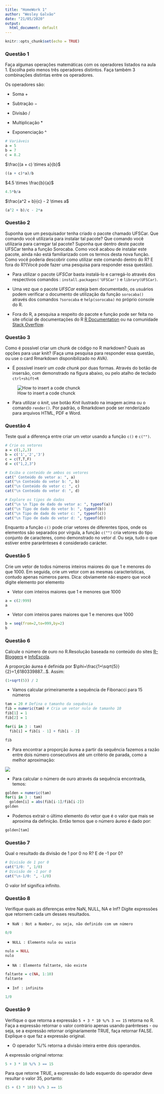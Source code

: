 ```yaml
---
title: "HomeWork 1"
author: "Wesley Galvão"
date: "21/05/2020"
output: 
  html_document: default
---
```


```r
knitr::opts_chunk$set(echo = TRUE)
```

### Questão 1

Faça algumas operações matemáticas com os operadores listados na aula 1. Escolha pelo menos três operadores distintos. Faça também 3 combinações distintas entre os operadores.

Os operadores são: 

- Soma $+$

- Subtração $-$

- Divisão $/$

- Multiplicação $*$

- Exponenciação ^

```r
# Variáveis
a = 5
b = 7
c = 8.2
```

$\frac{(a + c) \times a}{b}$
```r
((a + c)*a)/b
```

$4.5 \times \frac{b}{a}$

```r
4.5*b/a
```

$\frac{a^2 + b}{c} - 2 \times a$

```r
(a^2 + b)/c - 2*a
```

### Questão 2

Suponha que um pesquisador tenha criado o pacote chamado UFSCar. Que comando
você utilizaria para instalar tal pacote? Que comando você utilizaria para carregar tal pacote? Suponha que dentro deste pacote UFSCar tenha a função Sorocaba. Como você acabou de instalar este pacote, ainda não está familiarizado com os termos desta nova função. Como você poderia descobrir como utilizar este comando dentro do R? E fora do R?(Você pode fazer uma pesquisa para responder essa questão).

- Para utilizar o pacote _UFSCar_ basta instalá-lo e carregá-lo através dos respectivos comandos : `install.packages('UFSCar')`  e `library(UFSCar)`.

- Uma vez que o pacote _UFSCar_ esteja bem documentado, os usuários podem verificar o documento de utilização da função `sorocaba()` através dos comandos `?sorocaba` e `help(sorocaba)` no próprio console do R. 

- Fora do R, a pesquisa a respeito do pacote e função pode ser feita no site oficial de documentações do R [R Documentation](https://www.rdocumentation.org) ou na comunidade [Stack Overflow](https://stackoverflow.com/).

### Questão 3

Como é possı́vel criar um chunk de código no R markdown? Quais as opções para
usar knit? (Faça uma pesquisa para responder essa questão, ou use o card Rmarkdown disponibilizado no AVA).

- É possível inserir um _code chunk_ por duas formas. Através do botão de insersão, com demonstrado na figura abaixo, ou pelo atalho de teclado `ctrl+shift+R`

![How to insert a code chunck](http://i.imgur.com/SsUteAo.png)


- Para utilizar o _knit_, use botão _Knit_ ilustrado na imagem acima ou o comando `render()`. Por padrão, o Rmarkdown pode ser renderizado para arquivos HTML, PDF e Word. 

### Questão 4

Teste qual a diferença entre criar um vetor usando a função `c()` e `c("")`.

```r
# Crie os vetores
a = c(1,2,3)
b = c('1','2','3')
c = c(T,T,F)
d = c("1,2,3")

# Exiba o conteúdo de ambos os vetores
cat(" Conteúdo do vetor a: ", a)
cat("\n Conteúdo do vetor b: ", b)
cat("\n Conteúdo do vetor c: ", c)
cat("\n Conteúdo do vetor d: ", d)

# Explore os tipos de dados
cat("\n \n Tipo de dado do vetor a: ", typeof(a))
cat("\n Tipo de dado do vetor b: ", typeof(b))
cat("\n Tipo de dado do vetor c: ", typeof(c))
cat("\n Tipo de dado do vetor d: ", typeof(d))
```

Enquanto a função `c()` pode criar vetores de diferentes tipos, onde os elementos são separados por vírgula, a função `c("")` cria vetores do tipo conjunto de caracteres, como demonstrado no vetor _d_. Ou seja, tudo o que estiver entre pararênteses é considerado carácter. 

### Questão 5

Crie um vetor de todos números inteiros maiores do que 1 e menores do que 1000. Em seguida, crie um vetor com as mesmas caracterı́sticas, contudo apenas números pares. 
Dica: obviamente não espero que você digite elemento por elemento

- Vetor com inteiros maiores que 1 e menores que 1000

```r
a = c(2:999)
a 
```

- Vetor com inteiros pares maiores que 1 e menores que 1000

```r
b = seq(from=2,to=999,by=2)
b
```

### Questão 6

Calcule o número de ouro no R.Resolução baseada no conteúdo do sites [R-Bloggers](https://www.r-bloggers.com/example-7-1-create-a-fibonacci-sequence/) e  [InfoEscola](https://www.infoescola.com/matematica/numero-de-ouro/).

A proporção áurea é definida por $\phi=\frac{1+\sqrt{5}}{2}=1,6180339887...$.
Assim: 
```r
(1+sqrt(5)) / 2  
```


- Vamos calcular primeiramente a sequência de Fibonacci para 15 números

```r
tam = 20 # Defina o tamanho da sequência
fib = numeric(tam) # Cria um vetor nulo de tamanho 10
fib[1] = 1 
fib[2] = 1

for(i in 3 : tam)
  fib[i] = fib[i - 1] + fib[i - 2]

fib
```

- Para encontrar a proporção áurea a partir da sequência fazemos a razão entre dois número consecutivos até um critério de parada, como a melhor aproximação: 

![](http://i.imgur.com/9mMaXSk.png)


- Para calcular o número de ouro através da sequência encontrada, temos: 
```r
golden = numeric(tam)
for(i in 3 : tam)
  golden[i] = abs(fib[i-1]/fib[i-2])
golden
```

- Podemos extrair o último elemento do vetor que é o valor que mais se aproxima da definição. Então temos que o número áureo é dado por:

```r
golden[tam]
```

### Questão 7

Qual o resultado da divisão de 1 por 0 no R? E de -1 por 0?

```r
# Divisão de 1 por 0
cat("1/0: ", 1/0)
# Divisão de -1 por 0
cat("\n-1/0: ", -1/0)
```

O valor Inf significa infinito. 

### Questão 8

Verifique quais as diferenças entre NaN, NULL, NA e Inf? Digite expressões que
retornem cada um desses resultados.

- `NaN : Not a Number, ou seja, não definido com um número`
```r
0/0
```

- `NULL : Elemento nulo ou vazio`
```r
nulo = NULL
nulo
```
- `NA : Elemento faltante, não existe`
```r
faltante = c(NA, 1:10)
faltante
```


- `Inf : infinito`
```r
1/0
```


### Questão 9

Verifique o que retorna a expressão ` 5 + 3 * 10 %/% 3 == 15` retorna no R. Faça a expressão retornar o valor contrário apenas usando parênteses - ou seja, se a expressão retornar originariamente TRUE, faça retornar FALSE. Explique o que faz a expressão original.

- O operador %/% retorna a divisão inteira entre dois operandos.

A expressão original retorna:  
```r
5 + 3 * 10 %/% 3 == 15
```

Para que retorne TRUE, a expressão do lado esquerdo do operador deve resultar o valor 35, portanto: 

```r
(5 + (3 * 10)) %/% 3 == 15
```


